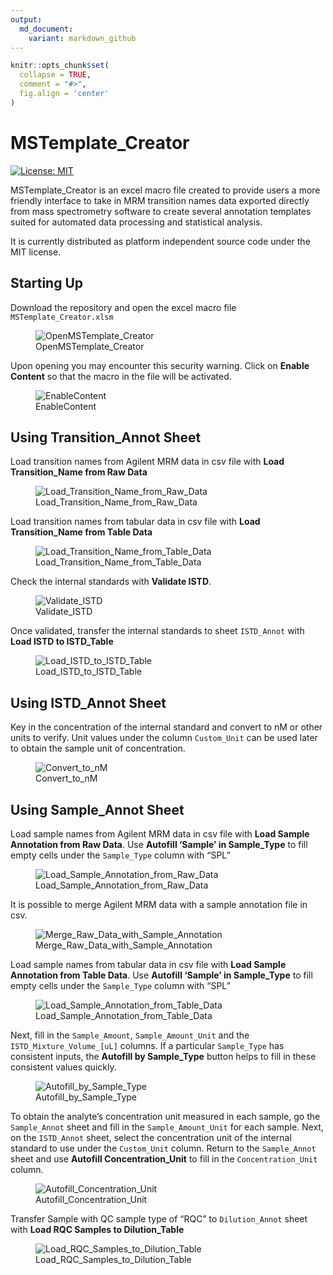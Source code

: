 ```yaml
---
output:
  md_document:
    variant: markdown_github
---
```


```r
knitr::opts_chunk$set(
  collapse = TRUE,
  comment = "#>",
  fig.align = 'center'
)
```

# MSTemplate_Creator

<!-- badges: start -->
[![License: MIT](https://img.shields.io/badge/License-MIT-yellow.svg)](https://github.com/SLINGhub/MSTemplate_Creator/blob/master/LICENSE.md)
<!-- badges: end -->

MSTemplate_Creator is an excel macro file created to provide users a more friendly interface to take in MRM transition names data exported directly from mass spectrometry software to create several annotation templates suited for automated data processing and statistical analysis.

It is currently distributed as platform independent source code under the MIT license.

## Starting Up

Download the repository and open the excel macro file `MSTemplate_Creator.xlsm`

![OpenMSTemplate_Creator](figures/OpenMSTemplate_Creator.JPG)

Upon opening you may encounter this security warning. Click on **Enable Content** so that the macro in the file will be activated.

![EnableContent](figures/EnableContentWarning.jpg)

## Using Transition_Annot Sheet

Load transition names from Agilent MRM data in csv file with **Load Transition_Name from Raw Data**

![Load_Transition_Name_from_Raw_Data](figures/Load_Transition_Name_from_Raw_Data.gif)

Load transition names from tabular data in csv file with **Load Transition_Name from Table Data**

![Load_Transition_Name_from_Table_Data](figures/Load_Transition_Name_from_Table_Data.gif)

Check the internal standards with **Validate ISTD**.

![Validate_ISTD](figures/Validate_ISTD.gif)

Once validated, transfer the internal standards to sheet `ISTD_Annot` with **Load ISTD to ISTD_Table**

![Load_ISTD_to_ISTD_Table](figures/Load_ISTD_to_ISTD_Table.gif)

## Using ISTD_Annot Sheet

Key in the concentration of the internal standard and convert to nM or other units to verify. Unit values under the column `Custom_Unit` can be used later to obtain the sample unit of concentration.

![Convert_to_nM](figures/Convert_to_nM.gif)

## Using Sample_Annot Sheet

Load sample names from Agilent MRM data in csv file with **Load Sample Annotation from Raw Data**. Use **Autofill 'Sample' in Sample_Type** to fill empty cells under the `Sample_Type` column with "SPL"

![Load_Sample_Annotation_from_Raw_Data](figures/Load_Sample_Annotation_from_Raw_Data.gif)

It is possible to merge Agilent MRM data with a sample annotation file in csv.

![Merge_Raw_Data_with_Sample_Annotation](figures/Merge_Raw_Data_with_Sample_Annotation.gif)

Load sample names from tabular data in csv file with **Load Sample Annotation from Table Data**. Use **Autofill 'Sample' in Sample_Type** to fill empty cells under the `Sample_Type` column with "SPL"

![Load_Sample_Annotation_from_Table_Data](figures/Load_Sample_Annotation_from_Table_Data.gif)

Next, fill in the `Sample_Amount`, `Sample_Amount_Unit` and the `ISTD_Mixture_Volume_[uL]` columns. If a particular `Sample_Type` has consistent inputs, the **Autofill by Sample_Type** button helps to fill in these consistent values quickly.

![Autofill_by_Sample_Type](figures/Autofill_by_Sample_Type.gif)

To obtain the analyte's concentration unit measured in each sample, go the `Sample_Annot` sheet and fill in the `Sample_Amount_Unit` for each sample. Next, on the `ISTD_Annot` sheet, select the concentration unit of the internal standard to use under the `Custom_Unit` column. Return to the `Sample_Annot` sheet and use **Autofill Concentration_Unit** to fill in the `Concentration_Unit` column.

![Autofill_Concentration_Unit](figures/Autofill_Concentration_Unit.gif)

Transfer Sample with QC sample type of "RQC" to `Dilution_Annot` sheet with **Load RQC Samples to Dilution_Table**

![Load_RQC_Samples_to_Dilution_Table](figures/Load_RQC_Samples_to_Dilution_Table.gif)

